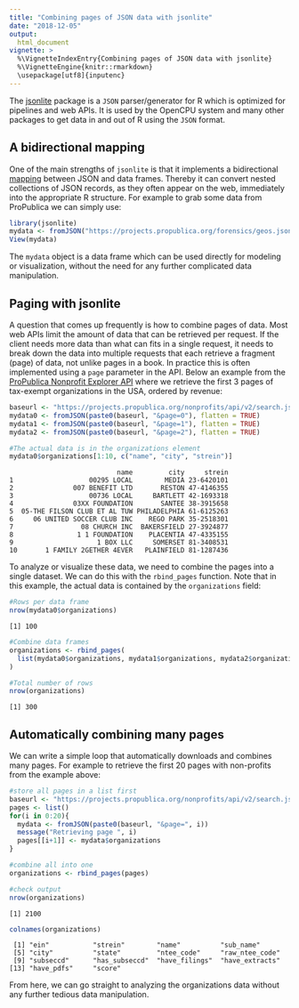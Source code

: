 ---
title: "Combining pages of JSON data with jsonlite"
date: "2018-12-05"
output:
  html_document
vignette: >
  %\VignetteIndexEntry{Combining pages of JSON data with jsonlite}
  %\VignetteEngine{knitr::rmarkdown}
  \usepackage[utf8]{inputenc}
---






The [jsonlite](https://cran.r-project.org/package=jsonlite) package is a `JSON` parser/generator for R which is optimized for pipelines and web APIs. It is used by the OpenCPU system and many other packages to get data in and out of R using the `JSON` format.

## A bidirectional mapping

One of the main strengths of `jsonlite` is that it implements a bidirectional [mapping](http://arxiv.org/abs/1403.2805) between JSON and data frames. Thereby it can convert nested collections of JSON records, as they often appear on the web, immediately into the appropriate R structure. For example to grab some data from ProPublica we can simply use:


```r
library(jsonlite)
mydata <- fromJSON("https://projects.propublica.org/forensics/geos.json", flatten = TRUE)
View(mydata)
```

The `mydata` object is a data frame which can be used directly for modeling or visualization, without the need for any further complicated data manipulation.

## Paging with jsonlite

A question that comes up frequently is how to combine pages of data. Most web APIs limit the amount of data that can be retrieved per request. If the client needs more data than what can fits in a single request, it needs to break down the data into multiple requests that each retrieve a fragment (page) of data, not unlike pages in a book. In practice this is often implemented using a `page` parameter in the API. Below an example from the [ProPublica Nonprofit Explorer API](https://projects.propublica.org/nonprofits/api) where we retrieve the first 3 pages of tax-exempt organizations in the USA, ordered by revenue:


```r
baseurl <- "https://projects.propublica.org/nonprofits/api/v2/search.json?order=revenue&sort_order=desc"
mydata0 <- fromJSON(paste0(baseurl, "&page=0"), flatten = TRUE)
mydata1 <- fromJSON(paste0(baseurl, "&page=1"), flatten = TRUE)
mydata2 <- fromJSON(paste0(baseurl, "&page=2"), flatten = TRUE)

#The actual data is in the organizations element
mydata0$organizations[1:10, c("name", "city", "strein")]
```

```
                           name         city     strein
1                   00295 LOCAL        MEDIA 23-6420101
2               007 BENEFIT LTD       RESTON 47-4146355
3                   00736 LOCAL     BARTLETT 42-1693318
4               03XX FOUNDATION       SANTEE 38-3915658
5  05-THE FILSON CLUB ET AL TUW PHILADELPHIA 61-6125263
6     06 UNITED SOCCER CLUB INC    REGO PARK 35-2518301
7                 08 CHURCH INC  BAKERSFIELD 27-3924877
8                1 1 FOUNDATION    PLACENTIA 47-4335155
9                     1 BOX LLC     SOMERSET 81-3408531
10       1 FAMILY 2GETHER 4EVER   PLAINFIELD 81-1287436
```

To analyze or visualize these data, we need to combine the pages into a single dataset. We can do this with the `rbind_pages` function. Note that in this example, the actual data is contained by the `organizations` field:


```r
#Rows per data frame
nrow(mydata0$organizations)
```

```
[1] 100
```

```r
#Combine data frames
organizations <- rbind_pages(
  list(mydata0$organizations, mydata1$organizations, mydata2$organizations)
)

#Total number of rows
nrow(organizations)
```

```
[1] 300
```

## Automatically combining many pages

We can write a simple loop that automatically downloads and combines many pages. For example to retrieve the first 20 pages with non-profits from the example above:


```r
#store all pages in a list first
baseurl <- "https://projects.propublica.org/nonprofits/api/v2/search.json?order=revenue&sort_order=desc"
pages <- list()
for(i in 0:20){
  mydata <- fromJSON(paste0(baseurl, "&page=", i))
  message("Retrieving page ", i)
  pages[[i+1]] <- mydata$organizations
}

#combine all into one
organizations <- rbind_pages(pages)

#check output
nrow(organizations)
```

```
[1] 2100
```

```r
colnames(organizations)
```

```
 [1] "ein"           "strein"        "name"          "sub_name"     
 [5] "city"          "state"         "ntee_code"     "raw_ntee_code"
 [9] "subseccd"      "has_subseccd"  "have_filings"  "have_extracts"
[13] "have_pdfs"     "score"        
```

From here, we can go straight to analyzing the organizations data without any further tedious data manipulation.
